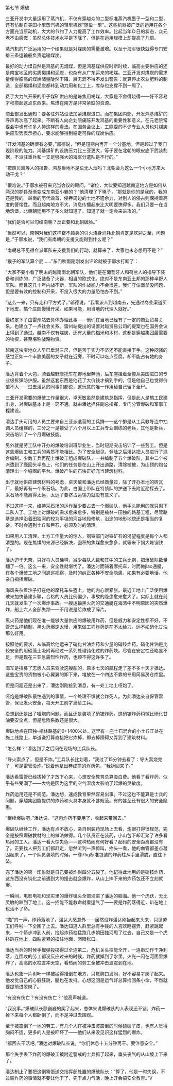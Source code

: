

第七节 爆破

三亚开发中大量运用了蒸汽机，不仅有穿越众的二型标准蒸汽机墨子一型和二型，还有仿制自美国小型蒸汽机的轻型机器“随巢一型”。这些机器被广泛的运用在各个方面充当原动机，大大的节约了人力提高了工作效率。比起当年Ｄ日的状态，众元老不由感慨：虽然总体技术水平是下降了，但是在运用规模上却提高了几倍。

蒸汽机的广泛运用的一个结果就是对煤炭的需量激增。以至于海军很快就得专门安排三条运输船负责运输煤炭。

最好的动力煤自然是鸿基的无烟煤，但是鸿基煤供应时断时续，临高主要供应的还是南宝地区的劣质褐煤和泥炭，也杂有从广东运来的褐煤。三亚开发对煤炭的需求量使得临高的煤炭储量陡然下降，展无涯不得不发出警告：就算停止农业肥料的制造，全部褐煤和泥炭都转到动力用和化工上，库存也支撑不到一周了。

费了大力气开采的甲子煤矿供应的是炼焦用褐煤，大家是不舍得烧得――好不容易才积攒起这点东西来。焦煤在南方是非常紧缺的资源。

商业部发出通知：要各驻外站设法加紧煤炭进口。而在集团内部，开发鸿基煤矿的呼声再次高了起来。不断有人向企划院痛陈开发鸿基的重要性和意义。在元老院常委会中也有许多人持这样的看法。在国务会议上，工能委的不少专业人员也对煤炭供应形势表示担心，要求能够得到稳定可靠的煤炭供应。

“开发鸿基的确很有必要，”邬德说，“但是短期内再开一个分基地，但是超过了我们现阶段的能力。鸿基煤矿的设防压力比三亚更大，等于要在北朝的眼皮底下武装割据，不派驻重兵和一支足够强大的海军分遣队是不行的。”

“按照贝凯等人的报告，鸿基当地不是荒无人烟吗？北朝会为这么一个小地方来大动干戈？”

“很难说。”于鄂水被召来充当会议的顾问，“诸位，大伙要知道越南这地方是如何从两汉的郡县渐渐变成东南亚小霸的？”他清理了下嗓子，“那就是你的是我的，我的还是我的。越南的历代酋首，侵吞周边的土地不遗余力，对别人的侵占则保持着高度的警惕性。而且越南地方不大，消息传播起来比大明要快得多。我们只要一在当地筑堡，北朝朝廷用不了多久就知道了。知道了就一定会来进攻的。”

“我们是否可以勾结南朝？反正要和北朝破脸。”

“当然可以，南朝对我们这样奋不顾身的引火烧身消耗北朝肯定是欢迎之至，问题是，”于鄂水说，“我们有南朝的支援又能得到什么呢？”

“南朝总不见得会派军队来支援我们的行动，就算来了，大家也未必想用不是？”

“猴子的军队算个屁……”东门吹雨刚刚发出评论就被于鄂水打断了：

“大家不要小看了明末的越南南北朝军队，他们是在葡萄牙人和荷兰人的指导下装备和训练的，广泛装备了火器，相当的欧式化。绝对不是东南亚土邦的那种半野人军队。而且这几十年内战不断，军队的作战能力不会很差。我们守住堡垒没问题，但是要有效的控制和开采，不投入很大的力量恐怕办不到。”

“这么一来，只有走和平方式了。”邬德说，“我看派人到越南去，先通过商业渠道买下地皮，搞个庄园慢慢开采。如果可能，用当地的代理人就好。”

最终定下了由雷州站去具体办理此事――他们在当地已经有了一定的商业贸易关系。也建立了一点社会关系。雷州站提出的设置对越贸易公司的提案也在国务会议上得到了通过。越南不仅有煤炭，还有大量的稻米和木材，这都是穿越集团最需要的物资，甚至堪称战略物资。

越南这块宝地众人早已垂涎三尺，但是苦于实力不济还不能直接下手。这种闷骚的感觉正如一个丰腴美丽的女子就在近旁，不时可以吃点豆腐，却不能占有她的身子。

潘达背着个大包，骑着越野摩托车在野地里奔驰，后车座挂着全套从美国进口的专业级拆弹防护服。虽然这套东西是他花了大价钱才搞到手的，但是他自己也觉得价值不大――过去潘达的同事们都说，这玩意的唯一作用给自己留下全尸。

三亚开发需要的爆破工作量很大，卓天敏虽然是建筑总指挥，但是此人是搞工民建出身，对爆破基本上是一窍不通。就由潘达担任副总指挥，专门分管爆破和军事工程建设。

潘达手头可用的人员主要来自三亚派遣营的工兵排――这个排是从工兵教导连中抽调人员组建的，三分之一是接受了六个月以上工兵专业训练的老兵，其他是新兵，突击培训了一个月爆破技能。

另外就是劳工队中开办的爆破培训班毕业生，当时短期突击培训了一些劳工。但是这些爆破工和工兵的素质不能相比。为了安全起见，登陆之后潘达把人员进行了混合编制。少数工兵再配上爆破工组成爆破队，一共编制了五个爆破队，其中二个被派遣到了鹿回头半岛上，他们的任务是在山上开出道路，清除植被，为山顶的炮台清理出一个稳固的平台。爆破产生的石块正好充当建筑材料。

出于就地供应建筑材料的考虑，卓天敏和潘达已经商量过，除了开办本地的砖瓦厂，最好再有一个采石场。为此，白国士带队在特侦队的护送下去附近勘探去了。采石场不能离得太远，太远了要挤占运输力就没有意义了。

不过这样一来，维持采石场的运作至少要占去一个爆破队，他手头能用的就只剩下二队人了。工地上对爆破的需求愈来愈多，特别是榆林－田独的路基工程，尽管路基是选择沿着田独河的较为平坦的河谷地段修筑，沿途的地形地貌还是相当的复杂。不时会遇到土丘和巨石，必须及时的清理。

如果用人工清理，土方工作量大的惊人，钢铁部门对铁矿石的渴望程度是每个人都清楚的。现在焦煤的来源已经解决，囤积的焦煤愈来愈多，就等米下锅大炼钢铁了。

潘达迫于无奈，只好将人员稀释，减少每队人数和其中的工兵比例，把爆破队数量翻了一倍。这么一来，安全性就堪忧了。潘达时而骑着摩托车，时而做jiao通艇，在各个爆破工地之间逡巡视察，及时的纠正各种不安全隐患，如果有必要地话，他亲自指挥爆破。

海风夹杂着沙子打在他的摩托车头盔上，他的内心很紧张。最近工地上广泛使用爆破来加快基建步骤，合格的人员比例偏少，事故的隐患愈来愈大了。实际上就在前几天就发生了一次爆炸事故。一艘运输黑火药的交通艇在海湾中不明原因的突然爆炸，船上六人全部失踪――不用说是给炸成了碎片。

黑火药是他们现在唯一能够大量供应的爆破用炸药，但是威力和安定性都不好。不管怎么样精制，黑火药爆速太慢，用来做工程炸药是在不太给力。远不如硝化甘油那么好用。

按照他的要求，从临高给他运来了硝化甘油炸药和少量的硝铵炸药。硝化甘油是比较安全的用硅藻土吸附再经过一系列处理钝化过的炸药块。尽管在安定性还略显不足，但是现在三亚急需烈性炸药，也顾不得这许多了。

海军是招募了志愿人员来驾驶这艘船的，原本七天的航程走了差不多十天才抵达。这些宝贵的货物被小心翼翼的卸下来，堆放在一个四边不靠的专用简易房仓库里。

但是问题还是出来了，潘达刚刚接到消息，有一处工地上哑炮了。

哑炮是爆破队最怕遇到的事情，一个处理不慎就会炸死人。为此潘达亲自保管雷管，保证发火安全，每天开工前才发给工兵。

没想到还是出了哑炮的问题。而且还是装填了硝铵炸药。这硝铵炸药稍微比硝化甘油要安全点，但是危险系数还是很大。

爆破地点在田独-榆林路基的0+1400米处，这里有一座土石混合的小土丘正处在施工线路上，单道谦打算直接把它炸掉，即去掉障碍又弄到了建筑材料。

“怎么样？”潘达到了之后问在现场的工兵队长。

“导火索点了，但是不炸。”工兵队长比划着，“我过了15分钟去看了：导火索烧完了，可是雷管没炸。”说着他拿出卷成筒的炸药包，“我拆回来了。”

潘达看雷管已经拔掉了才放下心来，心想安全教育总算没白费。他看了看炸药，似乎有些受潮了――大约是因为这里的空气湿度大影响了起爆的灵敏度。

炸药运用还是不规范。潘达想，速成教育果然容易出事。不过这也不能算是士兵的问题，穿越集团能提供的炸药和火具本身就不甚规范。有的甚至还有很大的安全隐患。

“继续爆破吧。”潘达说，“这包炸药不要用了，收起来带回去。”

爆破队继续工作，潘达有点不放心，亲自到装药现场上去看，炮眼打得很规范，完全是按照爆破教材的上的做法做得。几个队员正在装药，小山包下却汇聚了许多看热闹的工人。潘达一看大惊失色――这种热闹有何好看？起码的安全距离都没有了。正要找人把劳工们都赶走，忽然听到一声惊叫，抬头一看，他的血管都差点凝固起来了，一个队员装填的时候，一卷75g标准包装的炸药柱从手里滑脱，直往下坠。

完了潘达的第一印象就是自己要被炸得四分五裂了。他记得此地用的是硝铵炸药，这东西没有钝化之前遇到大的撞击就会爆炸，从山上摔下来的炸药包还不立刻就爆。

一瞬间，电影电视和现实里的爆炸镜头全部涌进了潘达的脑海。他一个虎跃，无比灵敏的趴到了地上。这一招能不能救命就看运气了――要是炸药落得近，趴在地上也活不了命。

“啪”的一声，炸药落地了，潘达大感意外――居然没炸潘达刚抬起来头来，只见劳工们呼啦一下全围了上去。潘达知道人群里总有手贱的人喜欢瞎摆弄，赶紧跳起来，一个箭步冲到人前，捡起炸药柱猛跑几步朝田独河甩了过去，自己又是一个虎扑趴在地上，四肢紧紧的扣住地面，闭眼张口。

潘达当兵的时候手榴弹投掷得过全连第二，危机关头技能全开，一连串动作干净利落，连围攻的劳工都没反应过来的时候，炸药就掉到了水里。火光一闪在河面里爆炸了，高高的水柱直冲天空，看热闹的劳工全被冲击波震到在地。

潘达也象一片树叶一样被猛得推倒在地方，只觉胸口发闷，好不容易才爬了起来。他发觉自己的心脏狂跳，腿也在发抖。心想这回是运气好总算捡回条小命，不然就要提前进翠岗了。

“有没有伤亡？有没有伤亡？”他高声喊道。

“我没事。”爆破队长颤巍巍的爬了起来，总体来说爆破队的人表现还不错，炸药一掉下来每个人都卧倒了，而不是冲过去围观。

至于被震倒了一地的劳工，有几个人在被冲击波震倒的时候磕破了皮，也有人觉得胸闷不适，更多的人是被吓坏了――他们从来没见识这样猛烈的爆炸。

“都回去干活吧。”潘达对爆破队长说，“你们休息十五分钟再干。要注意安全。”

那个失手丢下炸药的爆破工被附近警戒的士兵抓了起来，垂头丧气的从山坡上下来了。

潘达制止了要把这倒霉蛋送交指挥部处置的爆破队长：“算了，他是一时失误，不过装炸药的事情就不要让他干了，先干点力气活，晚上开会搞安全教育。”V

